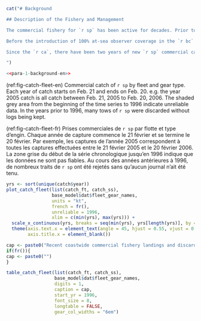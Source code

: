 ```r
cat("# Background

## Description of the Fishery and Management

The commercial fishery for `r sp` has been active for decades. Prior to 2006 there were no limits on the amount of `r sp` that could be caught. In 2006 a Total Allowable Catch (TAC) of 15 kt was established and it remained at this level until 2017. In 2017, the TAC was increased to 17.5 kt and remained there for two years until it was reduced to 14 kt in 2019 as a precautionary measure to address concerns raised by the commercial trawl fleet about their oberved reduction in abundance of Arrowtooth Flounder. In 2020 the TAC was decreased to its current level of 5 kt to address industry concerns regarding declining `r sp` abundance on traditional fishing grounds [@dfomemo2020].

Before the introduction of 100% at-sea observer coverage in the `r bc` groundfish fleets in 1996, reporting of `r sp` discards in fishery logbooks was mandatory, but since `r sp` were not given a TAC until 2005, there was little incentive for skippers to record discards accurately until at-sea observers were present aboard vessels starting in 1996.

Since the `r ca`, there have been two years of new `r sp` commercial catch (2022 and 2023). These values are presented in Table \@ref(tab:fleet-catch-table) and Figure \@ref(fig:fig-catch-fleet) along with the rest of the catch data starting in `r start_catch_yr`. The catch (landings + discards) for the Freezer Trawler fleet increased by `r perc_inc_ft_2021_2022`% from 2021 to 2022, but then decreased by `r perc_dec_ft_2022_2023`% from 2022 to 2023. The Shoreside fleet decreased for both years, by `r perc_dec_ss_2021_2022`% from 2021 to 2022, and by `r perc_dec_ss_2022_2023`% from 2022 to 2023.

")
```

```r
<<para-1-background-en>>
```

(ref:fig-catch-fleet-en) Commercial catch of `r sp` by fleet and gear type. Each year of catch starts on Feb. 21 and ends on Feb. 20. e.g. the year 2005 catch is all catch between Feb. 21, 2005 to Feb. 20, 2006. The shaded grey area from the beginning of the time series to 1996 indicate unreliable data. In the years prior to 1996, many tows of `r sp` were discarded without logs being kept.

(ref:fig-catch-fleet-fr)  Prises commerciales de `r sp` par flotte et type d'engin. Chaque année de capture commence le 21 février et se termine le 20 février. Par exemple, les captures de l'année 2005 correspondent à toutes les captures effectuées entre le 21 février 2005 et le 20 février 2006. La zone grise du début de la série chronologique jusqu'en 1996 indique que les données ne sont pas fiables. Au cours des années antérieures à 1996, de nombreux traits de `r sp` ont été rejetés sans qu'aucun journal n'ait été tenu.

```r

yrs <- sort(unique(catch$year))
plot_catch_fleet(list(catch_ft, catch_ss),
                 base_model$dat$fleet_gear_names,
                 units = "kt",
                 french = fr(),
                 unreliable = 1996,
                 xlim = c(min(yrs), max(yrs))) +
  scale_x_continuous(yrs, breaks = seq(min(yrs), yrs[length(yrs)], by = 2)) +
  theme(axis.text.x = element_text(angle = 45, hjust = 0.55, vjust = 0.5),
        axis.title.x = element_blank())

```

```r
cap <- paste0("Recent coastwide commercial fishery landings and discards (tonnes) of ", sp, " by fleet. 'Total' columns are the sum of landings and discards by fleet, and 'Total Catch' is the sum of the fleet 'Total' columns.")
if(fr()){
cap <- paste0("")
}

table_catch_fleet(list(catch_ft, catch_ss),
                  base_model$dat$fleet_gear_names,
                  digits = 1,
                  caption = cap,
                  start_yr = 1996,
                  font_size = 8,
                  longtable = FALSE,
                  gear_col_widths = "6em")
```
